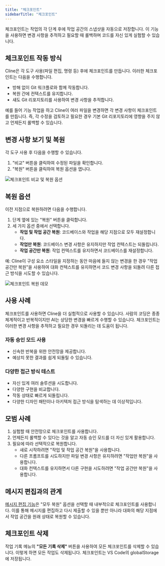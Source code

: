```yaml
---
title: "체크포인트"
sidebarTitle: "체크포인트"
---
```


체크포인트는 작업의 각 단계 후에 작업 공간의 스냅샷을 자동으로 저장합니다. 이 기능을 사용하면 변경 사항을 추적하고 필요할 때 롤백하며 코드를 자신 있게 실험할 수 있습니다.

## 체크포인트 작동 방식

Cline은 각 도구 사용(파일 편집, 명령 등) 후에 체크포인트를 만듭니다. 이러한 체크포인트는 다음을 수행합니다.

-   방해 없이 Git 워크플로와 함께 작동합니다.
-   복원 간에 컨텍스트를 유지합니다.
-   섀도 Git 리포지토리를 사용하여 변경 사항을 추적합니다.

예를 들어 기능 작업을 하고 Cline이 여러 파일을 변경하면 각 변경 사항이 체크포인트를 만듭니다. 즉, 각 수정을 검토하고 필요한 경우 기본 Git 리포지토리에 영향을 주지 않고 언제든지 롤백할 수 있습니다.

## 변경 사항 보기 및 복원

각 도구 사용 후 다음을 수행할 수 있습니다.

1. "비교" 버튼을 클릭하여 수정된 파일을 확인합니다.
2. "복원" 버튼을 클릭하여 복원 옵션을 엽니다.

<Frame>
	<img
		src="https://storage.googleapis.com/cline_public_images/docs/assets/image%20(13).png"
		alt="체크포인트 비교 및 복원 옵션"
	/>
</Frame>

## 복원 옵션

이전 지점으로 복원하려면 다음을 수행합니다.

1. 단계 옆에 있는 "복원" 버튼을 클릭합니다.
2. 세 가지 옵션 중에서 선택합니다.
    - **작업 및 작업 공간 복원**: 코드베이스와 작업을 해당 지점으로 모두 재설정합니다.
    - **작업만 복원**: 코드베이스 변경 사항은 유지하지만 작업 컨텍스트는 되돌립니다.
    - **작업 공간만 복원**: 작업 컨텍스트를 유지하면서 코드베이스를 재설정합니다.

예: Cline이 구성 요소 스타일을 지정하는 동안 마음에 들지 않는 변경을 한 경우 "작업 공간만 복원"을 사용하여 대화 컨텍스트를 유지하면서 코드 변경 사항을 되돌려 다른 접근 방식을 시도할 수 있습니다.

<Frame caption="새로 시작하기 위해 변경하기 전으로 코드베이스와 작업을 모두 되돌립니다.">
	<img src="https://storage.googleapis.com/cline_public_images/docs/assets/checkpointsDemo.gif" alt="체크포인트 복원 데모" />
</Frame>

## 사용 사례

체크포인트를 사용하면 Cline을 더 실험적으로 사용할 수 있습니다. 사람의 코딩은 종종 체계적이고 반복적이지만 AI는 상당한 변경을 빠르게 수행할 수 있습니다. 체크포인트는 이러한 변경 사항을 추적하고 필요한 경우 되돌리는 데 도움이 됩니다.

### 자동 승인 모드 사용

-   신속한 반복을 위한 안전망을 제공합니다.
-   예상치 못한 결과를 쉽게 되돌릴 수 있습니다.

### 다양한 접근 방식 테스트

-   자신 있게 여러 솔루션을 시도합니다.
-   다양한 구현을 비교합니다.
-   작동 상태로 빠르게 되돌립니다.
-   다양한 디자인 패턴이나 아키텍처 접근 방식을 탐색하는 데 이상적입니다.

## 모범 사례

1. 실험할 때 안전망으로 체크포인트를 사용합니다.
2. 언제든지 롤백할 수 있다는 것을 알고 자동 승인 모드를 더 자신 있게 활용합니다.
3. 필요에 따라 선택적으로 복원합니다.
    - 새로 시작하려면 "작업 및 작업 공간 복원"을 사용합니다.
    - 다른 프롬프트를 시도하지만 파일 변경 사항은 유지하려면 "작업만 복원"을 사용합니다.
    - 대화 컨텍스트를 유지하면서 다른 구현을 시도하려면 "작업 공간만 복원"을 사용합니다.

## 메시지 편집과의 관계

[메시지 편집 기능](/features/editing-messages)은 "모두 복원" 옵션을 선택할 때 내부적으로 체크포인트를 사용합니다. 이를 통해 메시지를 편집하고 다시 제출할 수 있을 뿐만 아니라 대화의 해당 지점에서 작업 공간을 원래 상태로 복원할 수 있습니다.

## 체크포인트 삭제

작업 기록 메뉴의 **"모든 기록 삭제"** 버튼을 사용하여 모든 체크포인트를 삭제할 수 있습니다. 이렇게 하면 모든 작업도 삭제됩니다. 체크포인트는 VS Code의 globalStorage에 저장됩니다.

